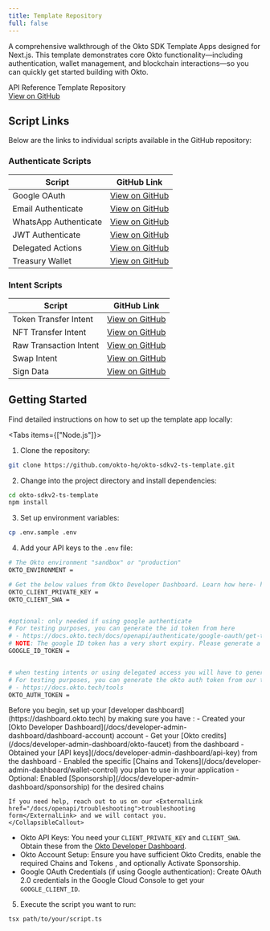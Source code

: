 ```yaml
---
title: Template Repository
full: false
---
```



A comprehensive walkthrough of the Okto SDK Template Apps designed for Next.js. This template demonstrates core Okto functionality—including authentication, wallet management, and blockchain interactions—so you can quickly get started building with Okto.

<div className="bg-white dark:bg-[#1a1a1e] rounded-lg shadow-sm border border-gray-200 dark:border-[#2b2b2c] p-4 w-full my-4">
  <div className="flex items-center justify-between">
    <span className="text-base font-semibold text-gray-900 dark:text-gray-100">
      API Reference Template Repository
    </span>
    <div className="flex gap-3">
      <a
        href="https://github.com/okto-hq/okto-sdkv2-ts-template/tree/main/src/api-template"
        target="_blank"
        rel="noopener noreferrer"
        className="no-underline px-4 py-2 bg-blue-600 hover:bg-blue-700 text-white text-sm font-medium rounded-lg transition-colors min-w-[120px] text-center"
      >
        View on GitHub
      </a>
    </div>
  </div>
</div>

## Script Links

Below are the links to individual scripts available in the GitHub repository:

### Authenticate Scripts

| **Script**            | **GitHub Link**                                                                                                         |
| --------------------- | ----------------------------------------------------------------------------------------------------------------------- |
| Google OAuth          | [View on GitHub](https://github.com/okto-hq/okto-sdkv2-ts-template/blob/main/src/api-template/auth/googleAuthenticate_template.ts)   |
| Email Authenticate    | [View on GitHub](https://github.com/okto-hq/okto-sdkv2-ts-template/blob/main/src/api-template/auth/emailAuthenticate_template.ts)    |
| WhatsApp Authenticate | [View on GitHub](https://github.com/okto-hq/okto-sdkv2-ts-template/blob/main/src/api-template/auth/whatsappAuthenticate_template.ts) |
| JWT Authenticate      | [View on GitHub](https://github.com/okto-hq/okto-sdkv2-ts-template/blob/main/src/api-template/auth/jwtAuthenticate_template.ts)      |
| Delegated Actions     | [View on GitHub](https://github.com/okto-hq/okto-sdkv2-ts-template/blob/main/src/api-template/auth/delegatedActions_template.ts)    |
| Treasury Wallet       | [View on GitHub](https://github.com/okto-hq/okto-sdkv2-ts-template/blob/main/src/api-template/auth/treasuryWallet_template.ts)       |

### Intent Scripts

| **Script**             | **GitHub Link**                                                                                                   |
| ---------------------- | ----------------------------------------------------------------------------------------------------------------- |
| Token Transfer Intent  | [View on GitHub](https://github.com/okto-hq/okto-sdkv2-ts-template/blob/main/src/api-template/intents/tokenTransfer.ts)        |
| NFT Transfer Intent    | [View on GitHub](https://github.com/okto-hq/okto-sdkv2-ts-template/blob/main/src/api-template/intents/nftTransfer.ts)    |
| Raw Transaction Intent | [View on GitHub](https://github.com/okto-hq/okto-sdkv2-ts-template/blob/main/src/api-template/intents/rawTransaction.ts) |
| Swap Intent            | [View on GitHub](https://github.com/okto-hq/okto-sdkv2-ts-template/blob/main/src/api-template/intents/swapIntent.ts)           |
| Sign Data              | [View on GitHub](https://github.com/okto-hq/okto-sdkv2-ts-template/blob/main/src/api-template/intents/signData_template.ts)    |

## Getting Started

Find detailed instructions on how to set up the template app locally:

<Tabs items={["Node.js"]}>
  <Tab value="Node.js" >

1. Clone the repository:

```bash
git clone https://github.com/okto-hq/okto-sdkv2-ts-template.git
```

2. Change into the project directory and install dependencies:

```bash
cd okto-sdkv2-ts-template
npm install
```

3. Set up environment variables:

```bash
cp .env.sample .env
```

4. Add your API keys to the `.env` file:

```bash title=".env"
# The Okto environment "sandbox" or "production"
OKTO_ENVIRONMENT =

# Get the below values from Okto Developer Dashboard. Learn how here- https://docs.okto.tech/docs/developer-admin-dashboard
OKTO_CLIENT_PRIVATE_KEY =
OKTO_CLIENT_SWA =


#optional: only needed if using google authenticate
# For testing purposes, you can generate the id token from here
# - https://docs.okto.tech/docs/openapi/authenticate/google-oauth/get-token-id
# NOTE: The google ID token has a very short expiry. Please generate a new token just before running this code. You can check the expiry at jwt.io
GOOGLE_ID_TOKEN =


# when testing intents or using delegated access you will have to generate the okto auth token from session config
# For testing purposes, you can generate the okto auth token from our tool 'Session and Okto Auth Token Generator'
# - https://docs.okto.tech/tools
OKTO_AUTH_TOKEN =
```

  <CollapsibleCallout type="warning" title="Essential Setup Required">
    Before you begin, set up your [developer dashboard](https://dashboard.okto.tech) by making sure you have :
    - Created your [Okto Developer Dashboard](/docs/developer-admin-dashboard/dashboard-account) account
    - Get your [Okto credits](/docs/developer-admin-dashboard/okto-faucet) from the dashboard
    - Obtained your [API keys](/docs/developer-admin-dashboard/api-key) from the dashboard
    - Enabled the specific [Chains and Tokens](/docs/developer-admin-dashboard/wallet-control) you plan to use in your application
    - Optional: Enabled [Sponsorship](/docs/developer-admin-dashboard/sponsorship) for the desired chains

    If you need help, reach out to us on our <ExternalLink href="/docs/openapi/troubleshooting">troubleshooting form</ExternalLink> and we will contact you.
    </CollapsibleCallout>

  - Okto API Keys: You need your `CLIENT_PRIVATE_KEY` and `CLIENT_SWA`. Obtain these from the [Okto Developer Dashboard](https://dashboard.okto.tech/login).
  - Okto Account Setup: Ensure you have sufficient <ExternalLink href="https://dashboard.okto.tech/okto-credits">Okto Credits</ExternalLink>, enable the required <ExternalLink href="https://dashboard.okto.tech/wallet-controls">Chains and Tokens </ExternalLink>, and optionally <ExternalLink href="https://dashboard.okto.tech/paymaster">Activate Sponsorship</ExternalLink>.
  - Google OAuth Credentials (if using Google authentication): Create OAuth 2.0 credentials in the <ExternalLink href="/docs/openapi/authenticate/google-oauth/google-console-setup">Google Cloud Console</ExternalLink> to get your `GOOGLE_CLIENT_ID`.

5. Execute the script you want to run:

```bash
tsx path/to/your/script.ts
```

  </Tab>
</Tabs>
